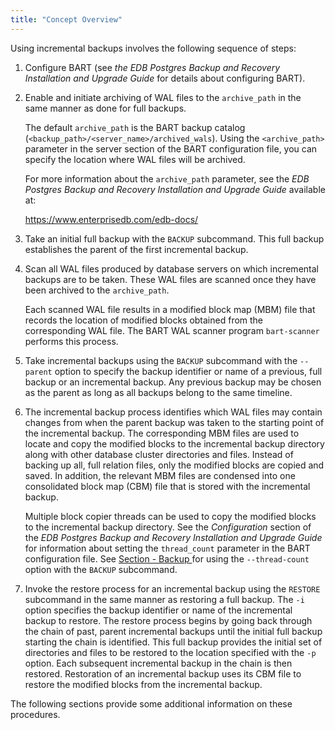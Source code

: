 ```yaml
---
title: "Concept Overview"
---
```


<div id="concept_overview" class="registered_link"></div>


Using incremental backups involves the following sequence of steps:

1.  Configure BART (see *the EDB Postgres Backup and Recovery Installation and Upgrade Guide* for details about configuring BART).

2.  Enable and initiate archiving of WAL files to the `archive_path` in the same manner as done for full backups.
    
    The default `archive_path` is the BART backup catalog (`<backup_path>/<server_name>/archived_wals`). Using the `<archive_path>` parameter in the server section of the BART configuration file, you can specify the location where WAL files will be archived.
    
    For more information about the `archive_path` parameter, see the *EDB Postgres Backup and Recovery Installation and Upgrade Guide* available at:
    
    <https://www.enterprisedb.com/edb-docs/>

3.  Take an initial full backup with the `BACKUP` subcommand. This full backup establishes the parent of the first incremental backup.

4.  Scan all WAL files produced by database servers on which incremental backups are to be taken. These WAL files are scanned once they have been archived to the `archive_path`.
    
    Each scanned WAL file results in a modified block map (MBM) file that records the location of modified blocks obtained from the corresponding WAL file. The BART WAL scanner program `bart-scanner` performs this process.

5.  Take incremental backups using the `BACKUP` subcommand with the `--parent` option to specify the backup identifier or name of a previous, full backup or an incremental backup. Any previous backup may be chosen as the parent as long as all backups belong to the same timeline.

6.  The incremental backup process identifies which WAL files may contain changes from when the parent backup was taken to the starting point of the incremental backup. The corresponding MBM files are used to locate and copy the modified blocks to the incremental backup directory along with other database cluster directories and files. Instead of backing up all, full relation files, only the modified blocks are copied and saved. In addition, the relevant MBM files are condensed into one consolidated block map (CBM) file that is stored with the incremental backup.
    
    Multiple block copier threads can be used to copy the modified blocks to the incremental backup directory. See the *Configuration* section of the *EDB Postgres Backup and Recovery Installation and Upgrade Guide* for information about setting the `thread_count` parameter in the BART configuration file. See [Section - Backup ](../../03_using_bart/03_basic_bart_subcommand_usage/03_backup#backup) for using the `--thread-count` option with the `BACKUP` subcommand.

7.  Invoke the restore process for an incremental backup using the `RESTORE` subcommand in the same manner as restoring a full backup. The `-i` option specifies the backup identifier or name of the incremental backup to restore. The restore process begins by going back through the chain of past, parent incremental backups until the initial full backup starting the chain is identified. This full backup provides the initial set of directories and files to be restored to the location specified with the `-p` option. Each subsequent incremental backup in the chain is then restored. Restoration of an incremental backup uses its CBM file to restore the modified blocks from the incremental backup.

The following sections provide some additional information on these procedures.
